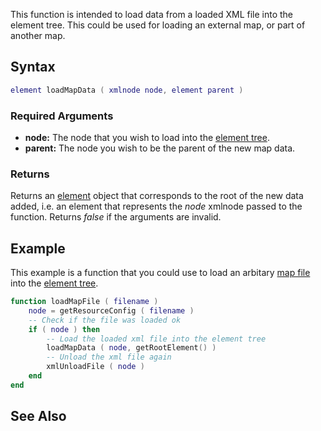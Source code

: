 {{Server function}}

This function is intended to load data from a loaded XML file into the element tree. This could be used for loading an external map, or part of another map.

==Syntax== 
<syntaxhighlight lang="lua">
element loadMapData ( xmlnode node, element parent )  
</syntaxhighlight> 

===Required Arguments=== 
*'''node:''' The node that you wish to load into the [[/element tree.md|element tree]].
*'''parent:''' The node you wish to be the parent of the new map data.

===Returns===
Returns an [[/element.md|element]] object that corresponds to the root of the new data added, i.e. an element that represents the ''node'' xmlnode passed to the function. Returns ''false'' if the arguments are invalid.

==Example== 
This example is a function that you could use to load an arbitary [[/Map_Files.md|map file]] into the [[/element tree.md|element tree]].
<syntaxhighlight lang="lua">
function loadMapFile ( filename )
	node = getResourceConfig ( filename )
	-- Check if the file was loaded ok
	if ( node ) then
		-- Load the loaded xml file into the element tree
		loadMapData ( node, getRootElement() )
		-- Unload the xml file again
		xmlUnloadFile ( node )
	end
end
</syntaxhighlight>

==See Also==
{{Map_functions}}